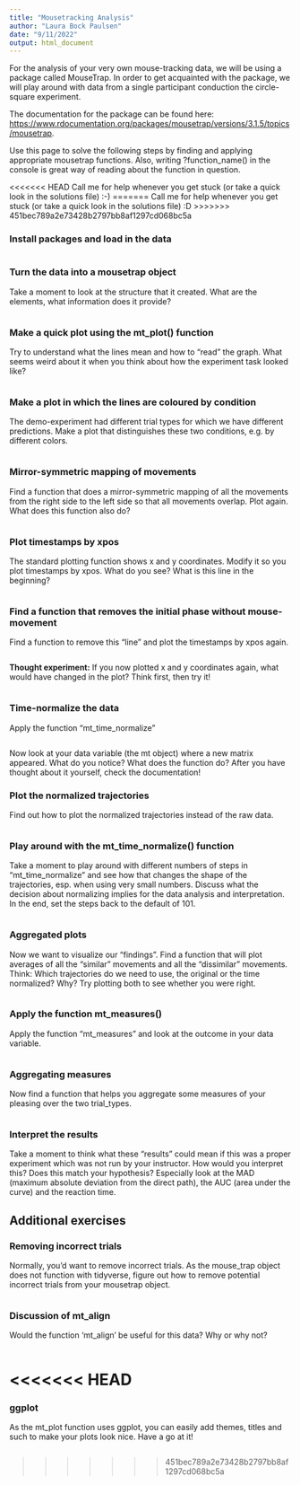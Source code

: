 ```yaml
---
title: "Mousetracking Analysis"
author: "Laura Bock Paulsen"
date: "9/11/2022"
output: html_document
---
```


For the analysis of your very own mouse-tracking data, we will be using a package called MouseTrap. In order to get acquainted with the package, we will play around with data from a single participant conduction the circle-square experiment. 

The documentation for the package can be found here: <https://www.rdocumentation.org/packages/mousetrap/versions/3.1.5/topics/mousetrap>.

Use this page to solve the following steps by finding and applying appropriate mousetrap functions. Also, writing ?function_name() in the console is great way of reading about the function in question.

<<<<<<< HEAD
Call me for help whenever you get stuck (or take a quick look in the solutions file) :-)
=======
Call me for help whenever you get stuck (or take a quick look in the solutions file) :D
>>>>>>> 451bec789a2e73428b2797bb8af1297cd068bc5a


### Install packages and load in the data
```r

```

### Turn the data into a mousetrap object
Take a moment to look at the structure that it created. What are the elements, what information does it provide?
```r

```

### Make a quick plot using the mt_plot() function
Try to understand what the lines mean and how to “read” the graph. What seems weird about it when you think about how the experiment task looked like?
```r

```

### Make a plot in which the lines are coloured by condition
The demo-experiment had different trial types for which we have different predictions. Make a plot that distinguishes these two conditions, e.g. by different colors. 
```r

```

### Mirror-symmetric mapping of movements
Find a function that does a mirror-symmetric mapping of all the movements from the right side to the left side so that all movements overlap. Plot again. What does this function also do?
```r

```

### Plot timestamps by xpos
The standard plotting function shows x and y coordinates. Modify it so you plot timestamps by xpos. What do you see? What is this line in the beginning?
```r

```

### Find a function that removes the initial phase without mouse-movement
Find a function to remove this “line” and plot the timestamps by xpos again. 
```r

```

**Thought experiment:** If you now plotted x and y coordinates again, what would have changed in the plot? Think first, then try it! 
```r

```

### Time-normalize the data
Apply the function “mt_time_normalize”
```r

```

Now look at your data variable (the mt object) where a new matrix appeared. What do you notice? What does the function do? After you have thought about it yourself, check the documentation!

### Plot the normalized trajectories
Find out how to plot the normalized trajectories instead of the raw data.
```r

```

### Play around with the mt_time_normalize() function
Take a moment to play around with different numbers of steps in “mt_time_normalize” and see how that changes the shape of the trajectories, esp. when using very small numbers. Discuss what the decision about normalizing implies for the data analysis and interpretation. In the end, set the steps back to the default of 101.
```r

```

### Aggregated plots
Now we want to visualize our “findings”. Find a function that will plot averages of all the “similar” movements and all the “dissimilar” movements.
Think: Which trajectories do we need to use, the original or the time normalized? Why? Try plotting both to see whether you were right.
```r

```

### Apply the function mt_measures()
Apply the function “mt_measures” and look at the outcome in your data variable. 
```r

```

### Aggregating measures
Now find a function that helps you aggregate some measures of your pleasing over the two trial_types.
```r

```

### Interpret the results
Take a moment to think what these “results” could mean if this was a proper experiment which was not run by your instructor. How would you interpret this? Does this match your hypothesis? Especially look at the MAD (maximum absolute deviation from the direct path), the AUC (area under the curve) and the reaction time. 


## Additional exercises

### Removing incorrect trials
Normally, you'd want to remove incorrect trials. As the mouse_trap object does not function with tidyverse, figure out how to remove potential incorrect trials from your mousetrap object. 
```r

```

### Discussion of mt_align
Would the function ‘mt_align’ be useful for this data? Why or why not?
```r

```

<<<<<<< HEAD
=======

### ggplot
As the mt_plot function uses ggplot, you can easily add themes, titles and such to make your plots look nice. Have a go at it!
```r

```

>>>>>>> 451bec789a2e73428b2797bb8af1297cd068bc5a
